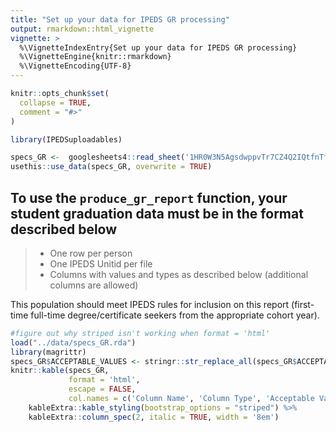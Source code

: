 ```yaml
---
title: "Set up your data for IPEDS GR processing"
output: rmarkdown::html_vignette
vignette: >
  %\VignetteIndexEntry{Set up your data for IPEDS GR processing}
  %\VignetteEngine{knitr::rmarkdown}
  %\VignetteEncoding{UTF-8}
---
```


```r
knitr::opts_chunk$set(
  collapse = TRUE,
  comment = "#>"
)
```

```r
library(IPEDSuploadables)
```

```r
specs_GR <-  googlesheets4::read_sheet('1HR0W3N5AgsdwppvTr7CZ4Q2IQtfnTfXMJsSP8l-JtLQ')
usethis::use_data(specs_GR, overwrite = TRUE) 
```

## To use the `produce_gr_report` function, your student graduation data must be in the format described below

>
* One row per person
* One IPEDS Unitid per file
* Columns with values and types as described below (additional columns are allowed)

This population should meet IPEDS rules for inclusion on this report (first-time full-time degree/certificate seekers from the appropriate cohort year).

```r
#figure out why striped isn't working when format = 'html'
load("../data/specs_GR.rda")
library(magrittr)
specs_GR$ACCEPTABLE_VALUES <- stringr::str_replace_all(specs_GR$ACCEPTABLE_VALUES, pattern = "\\n", replacement = "<br>")
knitr::kable(specs_GR, 
             format = 'html',
             escape = FALSE,
             col.names = c('Column Name', 'Column Type', 'Acceptable Value - Definition')) %>%
    kableExtra::kable_styling(bootstrap_options = "striped") %>%
    kableExtra::column_spec(2, italic = TRUE, width = '8em')
```

